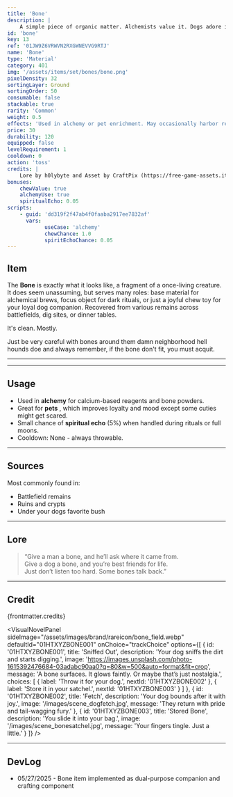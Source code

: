 ```yaml
---
title: 'Bone'
description: |
    A simple piece of organic matter. Alchemists value it. Dogs adore it. Spirits… tolerate it.
id: 'bone'
key: 13
ref: '01JW9Z6VRWVN2RXGWNEVVG9RTJ'
name: 'Bone'
type: 'Material'
category: 401
img: '/assets/items/set/bones/bone.png'
pixelDensity: 32
sortingLayer: Ground
sortingOrder: 50
consumable: false
stackable: true
rarity: 'Common'
weight: 0.5
effects: 'Used in alchemy or pet enrichment. May occasionally harbor residual spirit echoes.'
price: 30
durability: 120
equipped: false
levelRequirement: 1
cooldown: 0
action: 'toss'
credits: |
    Lore by h0lybyte and Asset by CraftPix (https://free-game-assets.itch.io/free-undead-loot-pixel-art-icons).
bonuses:
    chewValue: true
    alchemyUse: true
    spiritualEcho: 0.05
scripts:
    - guid: 'dd319f2f47ab4f0faaba2917ee7832af'
      vars:
            useCase: 'alchemy'
            chewChance: 1.0
            spiritEchoChance: 0.05
---
```



## Item

The **Bone** is exactly what it looks like, a fragment of a once-living creature.
It does seem unassuming, but serves many roles: base material for alchemical brews, focus object for dark rituals, or just a joyful chew toy for your loyal dog companion.
Recovered from various remains across battlefields, dig sites, or dinner tables.

It's clean. Mostly.

Just be very careful with bones around them damn neighborhood hell hounds doe and always remember, if the bone don't fit, you must acquit.

---

<ItemDBPanel data={frontmatter} />

---

## Usage

- Used in **alchemy** for calcium-based reagents and bone powders.
- Great for **pets** , which improves loyalty and mood except some cuties might get scared.
- Small chance of **spiritual echo** (5%) when handled during rituals or full moons.
- Cooldown: None - always throwable.

---

## Sources

Most commonly found in:
- Battlefield remains
- Ruins and crypts
- Under your dogs favorite bush

---

## Lore

> “Give a man a bone, and he’ll ask where it came from.  
> Give a dog a bone, and you’re best friends for life.  
> Just don’t listen too hard. Some bones talk back.”

---

## Credit

{frontmatter.credits}

<VisualNovelPanel
  sideImage="/assets/images/brand/rareicon/bone_field.webp"
  defaultId="01HTXYZBONE001"
  onChoice="trackChoice"
  options={[
    {
      id: '01HTXYZBONE001',
      title: 'Sniffed Out',
      description: 'Your dog sniffs the dirt and starts digging.',
      image: 'https://images.unsplash.com/photo-1615392476684-03adabc90aa0?q=80&w=500&auto=format&fit=crop',
      message: 'A bone surfaces. It glows faintly. Or maybe that’s just nostalgia.',
      choices: [
        { label: 'Throw it for your dog.', nextId: '01HTXYZBONE002' },
        { label: 'Store it in your satchel.', nextId: '01HTXYZBONE003' }
      ]
    },
    {
      id: '01HTXYZBONE002',
      title: 'Fetch',
      description: 'Your dog bounds after it with joy.',
      image: '/images/scene_dogfetch.jpg',
      message: 'They return with pride and tail-wagging fury.'
    },
    {
      id: '01HTXYZBONE003',
      title: 'Stored Bone',
      description: 'You slide it into your bag.',
      image: '/images/scene_bonesatchel.jpg',
      message: 'Your fingers tingle. Just a little.'
    }
  ]}
/>

---

## DevLog

- 05/27/2025 - Bone item implemented as dual-purpose companion and crafting component
